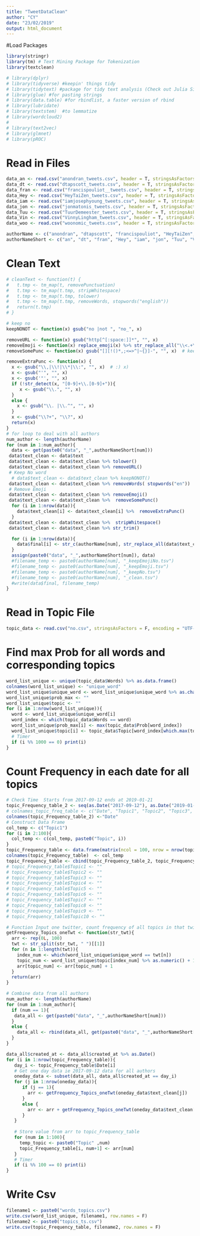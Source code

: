 ```yaml
---
title: "TweetDataClean"
author: "CY"
date: "23/02/2019"
output: html_document
---
```


#Load Packages
```r
library(stringr)
library(tm) # Text Mining Package for Tokenization
library(textclean)

```

```r
# library(dplyr)
# library(tidyverse) #keepin' things tidy
# library(tidytext) #package for tidy text analysis (Check out Julia Silge's fab book!)
# library(glue) #for pasting strings
# library(data.table) #for rbindlist, a faster version of rbind
# library(lubridate)
# library(textstem)  #to lemmatize
# library(wordcloud2)
# 
# library(text2vec)
# library(glmnet)
# library(pROC)
```


# Read in Files
```r
data_an <- read.csv("anondran_tweets.csv", header = T, stringsAsFactors = F, encoding = "UTF-8")
data_dt <- read.csv("dtapscott_tweets.csv", header = T, stringsAsFactors = F, encoding = "UTF-8")
data_fran <- read.csv("francispouliot__tweets.csv", header = T, stringsAsFactors = F, encoding = "UTF-8")
data_Hey <- read.csv("HeyTaiZen_tweets.csv", header = T, stringsAsFactors = F, encoding = "UTF-8")
data_iam <- read.csv("iamjosephyoung_tweets.csv", header = T, stringsAsFactors = F, encoding = "UTF-8")
data_jon <- read.csv("jonmatonis_tweets.csv", header = T, stringsAsFactors = F, encoding = "UTF-8")
data_Tuu <- read.csv("TuurDemeester_tweets.csv", header = T, stringsAsFactors = F, encoding = "UTF-8")
data_Vin <- read.csv("VinnyLingham_tweets.csv", header = T, stringsAsFactors = F, encoding = "UTF-8")
data_woo <- read.csv("woonomic_tweets.csv", header = T, stringsAsFactors = F, encoding = "UTF-8")

authorName <- c("anondran", "dtapscott", "francispouliot", "HeyTaiZen", "iamjosephyoung", "jonmatonis", "TuurDemeester", "VinnyLingham", "woonomic")
authorNameShort <- c("an", "dt", "fran", "Hey", "iam", "jon", "Tuu", "Vin", "woo")

```

# Clean Text
```r

# cleanText <- function(t) {
#   t.tmp <- tm_map(t, removePunctuation)
#   t.tmp <- tm_map(t.tmp, stripWhitespace)
#   t.tmp <- tm_map(t.tmp, tolower)
#   t.tmp <- tm_map(t.tmp, removeWords, stopwords("english"))
#   return(t.tmp) 
# }

# keep no
keepNONOT <- function(x) gsub("no |not ", "no_", x)

removeURL <- function(x) gsub("http[^[:space:]]*", "", x)
removeEmoji <- function(x) replace_emoji(x) %>% str_replace_all("\\<.+\\>", "") 
removeSomePunc <- function(x) gsub("[][!()*,;<=>^|~{}]-", "", x)  # keep %,$,@,#,_,                                          

removeExtraPunc <- function(x) {
  x <- gsub("\\,|\\!|\\*|\\:", "", x)  # :) x)
  x <- gsub("'", "", x)
  x <- gsub('"', "", x)
  if (!str_detect(x, "[0-9]+\\.[0-9]+")){
     x <- gsub("\\.", "", x) 
  } 
  else {
    x <- gsub("\\. |\\.^", "", x)
  }
  x <- gsub("\\?+", "\\?", x) 
  return(x)
}
# for loop to deal with all authors
num_author <- length(authorName)
for (num in 1:num_author){
  data <- get(paste0("data", "_",authorNameShort[num])) 
 data$text_clean <- data$text
 data$text_clean <- data$text_clean %>% tolower()
 data$text_clean <- data$text_clean %>% removeURL()
 # Keep No word
  # data$text_clean <- data$text_clean %>% keepNONOT()
 data$text_clean <- data$text_clean %>% removeWords( stopwords("en"))
 # Remove Emoji
 data$text_clean <- data$text_clean %>% removeEmoji()
 data$text_clean <- data$text_clean %>%  removeSomePunc()
  for (i in 1:nrow(data)){
    data$text_clean[i] <- data$text_clean[i] %>%  removeExtraPunc()  
  }
 data$text_clean <- data$text_clean %>%  stripWhitespace()
 data$text_clean <- data$text_clean %>% str_trim()

  for (i in 1:nrow(data)){
    data$final[i] <- str_c(authorName[num], str_replace_all(data$text_clean[i], " ", ":"), sep = "\t")   
  } 
  assign(paste0("data", "_",authorNameShort[num]), data)
  #filename_temp <- paste0(authorName[num], "_keepEmojiNo.tsv")
  #filename_temp <- paste0(authorName[num], "_keepEmoji.tsv")
  #filename_temp <- paste0(authorName[num], "_keepNo.tsv")
  #filename_temp <- paste0(authorName[num], "_clean.tsv")
  #write(data$final, filename_temp)
}

```


# Read in Topic File
```r
topic_data <- read.csv("no.csv", stringsAsFactors = F, encoding = "UTF-8", header = T)
```

# Find max Prob for all words and corresponding topics
```r
word_list_unique <- unique(topic_data$Words) %>% as.data.frame()
colnames(word_list_unique) <- "unique_word"
word_list_unique$unique_word <- word_list_unique$unique_word %>% as.character()
word_list_unique$prob_max <- ""
word_list_unique$topic <- ""
for (i in 1:nrow(word_list_unique)){
  word <- word_list_unique$unique_word[i]
  word_index <- which(topic_data$Words == word)
  word_list_unique$prob_max[i] <- max(topic_data$Prob[word_index])  
  word_list_unique$topic[i] <- topic_data$Topic[word_index[which.max(topic_data$Prob[word_index])]] 
  # Timer 
  if (i %% 1000 == 0) print(i)
}
```

# Count Frequency in each date for all topics
```r

# Check Time  Starts from 2017-09-12 ends at 2019-01-21
topic_Frequency_table_2 <- seq(as.Date("2017-09-12"), as.Date("2019-01-21"), by="days") %>% as.data.frame()
# colnames_topic_freq_table <- c("Date", "Topic1", "Topic2", "Topic3", "Topic4", "Topic5", "Topic6", "Topic7","Topic8", "Topic9", "Topic10", "Frequency")
colnames(topic_Frequency_table_2) <-"Date"
# Construct Data Frame
col_temp <- c("Topic1")
for (i in 2:100){
  col_temp <- c(col_temp, paste0("Topic", i))
}
topic_Frequency_table <- data.frame(matrix(ncol = 100, nrow = nrow(topic_Frequency_table_2)))
colnames(topic_Frequency_table)  <- col_temp
topic_Frequency_table <- cbind(topic_Frequency_table_2, topic_Frequency_table)
# topic_Frequency_table$Topic1 <- ""
# topic_Frequency_table$Topic2 <- ""
# topic_Frequency_table$Topic3 <- ""
# topic_Frequency_table$Topic4 <- ""
# topic_Frequency_table$Topic5 <- ""
# topic_Frequency_table$Topic6 <- ""
# topic_Frequency_table$Topic7 <- ""
# topic_Frequency_table$Topic8 <- ""
# topic_Frequency_table$Topic9 <- ""
# topic_Frequency_table$Topic10 <- ""

# Function Input one twitter, count frequency of all topics in that twitter
getFrequency_Topics_oneTwt <- function(str_twt){
  arr <- rep(0L, 100)
  twt <- str_split(str_twt, " ")[[1]]
  for (n in 1:length(twt)){
    index_num <- which(word_list_unique$unique_word == twt[n])
    topic_num <- word_list_unique$topic[index_num] %>% as.numeric() + 1
    arr[topic_num] <- arr[topic_num] + 1 
  }
  return(arr)
}

# Combine data from all authors
num_author <- length(authorName)
for (num in 1:num_author){
  if (num == 1){
   data_all <- get(paste0("data", "_",authorNameShort[num]))  
  }
  else {
    data_all <- rbind(data_all, get(paste0("data", "_",authorNameShort[num])))
  }
}

data_all$created_at <- data_all$created_at %>% as.Date() 
for (i in 1:nrow(topic_Frequency_table)){
   day_i <- topic_Frequency_table$Date[i]
   # Get one day data ie 2017-09-12 data for all authors
   oneday_data <- subset(data_all, data_all$created_at == day_i)
   for (j in 1:nrow(oneday_data)){
      if (j == 1){
        arr <- getFrequency_Topics_oneTwt(oneday_data$text_clean[j])  
      }
      else {
        arr <- arr + getFrequency_Topics_oneTwt(oneday_data$text_clean[j]) 
      }
   }
   
   # Store value from arr to topic_Frequency_table
   for (num in 1:100){
     temp_topic <- paste0("Topic" ,num)
     topic_Frequency_table[i, num+1] <- arr[num]
   }
   # Timer 
   if (i %% 100 == 0) print(i)
}
```

# Write Csv
```r
filename1 <- paste0("words_topics.csv")
write.csv(word_list_unique, filename1, row.names = F)
filename2 <- paste0("topics_ts.csv")
write.csv(topic_Frequency_table, filename2, row.names = F)
```


